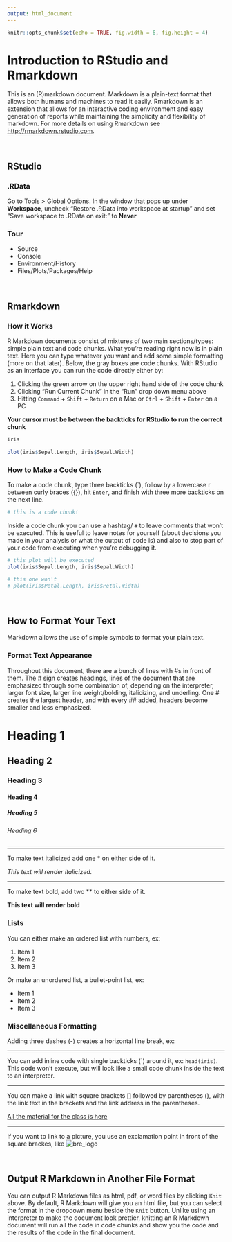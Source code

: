```yaml
---
output: html_document
---
```


```r
knitr::opts_chunk$set(echo = TRUE, fig.width = 6, fig.height = 4)
```

# Introduction to RStudio and Rmarkdown

This is an (R)markdown document. Markdown is a plain-text format that allows both humans and machines to read it easily. Rmarkdown is an extension that allows for an interactive coding environment and easy generation of reports while maintaining the simplicity and flexibility of markdown. For more details on using Rmarkdown see <http://rmarkdown.rstudio.com>.

<br>

## RStudio

### .RData

Go to Tools > Global Options. In the window that pops up under **Workspace**, uncheck "Restore .RData into workspace at startup" and set "Save workspace to .RData on exit:" to **Never**

### Tour

- Source
- Console
- Environment/History
- Files/Plots/Packages/Help

<br>

## Rmarkdown

### How it Works

R Markdown documents consist of mixtures of two main sections/types: simple plain text and code chunks. What you're reading right now is in plain text. Here you can type whatever you want and add some simple formatting (more on that later). Below, the gray boxes are code chunks. With RStudio as an interface you can run the code directly either by:

1. Clicking the green arrow on the upper right hand side of the code chunk
2. Clicking "Run Current Chunk" in the "Run" drop down menu above
3. Hitting `Command` + `Shift` + `Return` on a Mac or `Ctrl` + `Shift` + `Enter` on a PC

**Your cursor must be between the backticks for RStudio to run the correct chunk**

```r
iris

plot(iris$Sepal.Length, iris$Sepal.Width)
```

### How to Make a Code Chunk

To make a code chunk, type three backticks (\`), follow by a lowercase r between curly braces ({}), hit `Enter`, and finish with three more backticks on the next line.

```r
# this is a code chunk!
```

Inside a code chunk you can use a hashtag/ `#` to leave comments that won't be executed. This is useful to leave notes for yourself (about decisions you made in your analysis or what the output of code is) and also to stop part of your code from executing when you're debugging it.

```r
# this plot will be executed
plot(iris$Sepal.Length, iris$Sepal.Width)

# this one won't
# plot(iris$Petal.Length, iris$Petal.Width)
```

<br>

## How to Format Your Text

Markdown allows the use of simple symbols to format your plain text.

### Format Text Appearance

Throughout this document, there are a bunch of lines with #s in front of them. The # sign creates headings, lines of the document that are emphasized through some combination of, depending on the interpreter, larger font size, larger line weight/bolding, italicizing, and underling. One # creates the largest header, and with every ## added, headers become smaller and less emphasized.

# Heading 1

## Heading 2 

### Heading 3

#### Heading 4

##### Heading 5

###### Heading 6

---

To make text italicized add one * on either side of it.

*This text will render italicized.*

---

To make text bold, add two ** to either side of it.

**This text will render bold**

### Lists

You can either make an ordered list with numbers, ex:

1. Item 1
2. Item 2
3. Item 3

Or make an unordered list, a bullet-point list, ex:

- Item 1
- Item 2
- Item 3

### Miscellaneous Formatting

Adding three dashes (-) creates a horizontal line break, ex:

---

You can add inline code with single backticks (\`) around it, ex: `head(iris)`. This code won't execute, but will look like a small code chunk inside the text to an interpreter.

---

You can make a link with square brackets [] followed by parentheses (), with the link text in the brackets and the link address in the parentheses.

[All the material for the class is here](https://2020-coriell-bre.github.io/2020_Bioinformatics_Research_Experience/)

---

If you want to link to a picture, you use an exclamation point in front of the square brackes, like ![bre_logo](coriell_BRE_logo_final.png)

<br>

## Output R Markdown in Another File Format

You can output R Markdown files as html, pdf, or word files by clicking `Knit` above. By default, R Markdown will give you an html file, but you can select the format in the dropdown menu beside the `Knit` button. Unlike using an interpreter to make the document look prettier, knitting an R Markdown document will run all the code in code chunks and show you the code and the results of the code in the final document.



<br><br>


